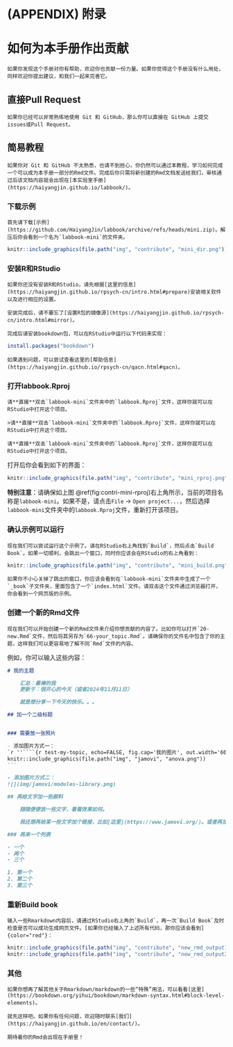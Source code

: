 \cleardoublepage 

# (APPENDIX) 附录 {-}

# 如何为本手册作出贡献

    如果你发现这个手册对你有帮助，欢迎你也贡献一份力量。如果你觉得这个手册没有什么用处，同样欢迎你提出建议，和我们一起来完善它。

## 直接Pull Request

    如果你已经可以非常熟练地使用 Git 和 GitHub，那么你可以直接在 GitHub 上提交issues或Pull Request。

## 简易教程

    如果你对 Git 和 GitHub 不太熟悉，也请不到担心，你仍然可以通过本教程，学习如何完成一个可以成为本手册一部分的Rmd文件。完成后你只需将新创建的Rmd文档发送给我们，审核通过后该文档内容就会出现在[本实验室手册](https://haiyangjin.github.io/labbook/)。

### 下载示例

    首先请下载[示例](https://github.com/HaiyangJin/labbook/archive/refs/heads/mini.zip)。解压后你会看到一个名为`labbook-mini`的文件夹。

```r
knitr::include_graphics(file.path("img", "contribute", "mini_dir.png"))
```


### 安装R和RStudio

    如果你还没有安装R和RStudio，请先根据[这里的信息](https://haiyangjin.github.io/rpsych-cn/intro.html#prepare)安装相关软件以及进行相应的设置。

    安装完成后，请不要忘了[设置R包的镜像源](https://haiyangjin.github.io/rpsych-cn/intro.html#mirror)。

    完成后请安装bookdown包，可以在RStudio中运行以下代码来实现：
```r
install.packages("bookdown")
```

    如果遇到问题，可以尝试查看这里的[帮助信息](https://haiyangjin.github.io/rpsych-cn/qacn.html#qacn)。  

### 打开labbook.Rproj

    请**直接**双击`labbook-mini`文件夹中的`labbook.Rproj`文件，这样你就可以在RStudio中打开这个项目。 

    >请**直接**双击`labbook-mini`文件夹中的`labbook.Rproj`文件，这样你就可以在RStudio中打开这个项目。 

::: {.theorem}
    请**直接**双击`labbook-mini`文件夹中的`labbook.Rproj`文件，这样你就可以在RStudio中打开这个项目。
:::
  
打开后你会看到如下的界面：
```r
knitr::include_graphics(file.path("img", "contribute", "mini_rproj.png"))
```

[**特别注意**]{color="red"}：请确保如上图 \@ref(fig:contri-mini-rproj)右上角所示，当前的项目名称是`labbook-mini`。如果不是，请点击`File` -> `Open project...`，然后选择`labbook-mini`文件夹中的`labbook.Rproj`文件，重新打开该项目。

### 确认示例可以运行

    现在我们可以尝试运行这个示例了。请在RStudio右上角找到`Build`，然后点击`Build Book`。如果一切顺利，会跳出一个窗口，同时你应该会在RStudio的右上角看到：
```r
knitr::include_graphics(file.path("img", "contribute", "mini_build.png"))
```


    如果你不小心关掉了跳出的窗口，你应该会看到在`labbook-mini`文件夹中生成了一个`_book`子文件夹，里面包含了一个`index.html`文件。请双击这个文件通过浏览器打开，你会看到一个网页版的示例。

### 创建一个新的Rmd文件

    现在我们可以开始创建一个新的Rmd文件来介绍你想贡献的内容了。比如你可以打开`20-new.Rmd`文件，然后将其另存为`66-your_topic.Rmd`。请确保你的文件名中包含了你的主题，这样我们可以更容易地了解不同`Rmd`文件的内容。

例如，你可以输入这些内容：
````markdown
# 我的主题

    汇总：最棒的我     
    更新于：很开心的今天（或者2024年11月11日）

    就是想分享一下今天的快乐。。。

## 加一个二级标题


### 需要放一张照片

- 添加图片方式一：
`r ''````{r test-my-topic, echo=FALSE, fig.cap='我的图片', out.width='60%', fig.align='center'}
knitr::include_graphics(file.path("img", "jamovi", "anova.png"))
```

- 添加图片方式二：
![](img/jamovi/modules-library.png)

## 再给文字加一些颜料

    随随便便放一些文字，看看效果如何。

    我还想再给某一些文字加个链接，比如[这里](https://www.jamovi.org/)。或者再加一些特定的颜色，比如[红色]{color="red"}和[蓝色]{color="green"}, [对的，]{color="#5bc0eb"}[我就是]{color="#fa7921"}[想弄个]{color="#9bc53d"}[Stroop效应]{color="#e55934"}（抱歉，颜色有点丑）。

### 再来一个列表

- 一个
- 两个
- 三个

1. 第一个
2. 第二个
3. 第三个

````

### 重新Build book 

    输入一些Rmarkdown内容后，请通过RStudio右上角的`Build`，再一次`Build Book`及时检查是否可以成功生成网页文件。[如果你已经输入了上述所有代码，那你应该会看到]{color="red"}：

```r
knitr::include_graphics(file.path("img", "contribute", "new_rmd_output1.png"))
knitr::include_graphics(file.path("img", "contribute", "new_rmd_output2.png"))
```


### 其他

    如果你想再了解其他关于Rmarkdown/markdown的一些“特殊”用法，可以看看[这里](https://bookdown.org/yihui/bookdown/markdown-syntax.html#block-level-elements)。

    就先这样吧。如果你有任何问题，欢迎随时联系[我们](https://haiyangjin.github.io/en/contact/)。

    期待着你的Rmd会出现在手册里！
